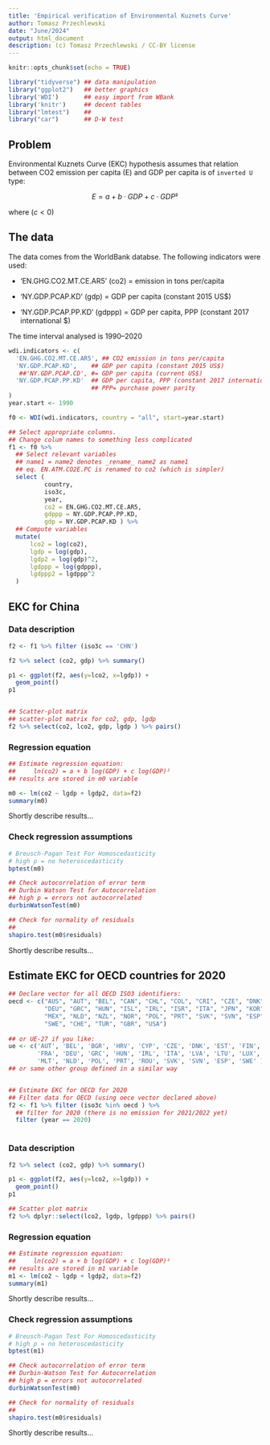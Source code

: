 ```yaml
---
title: 'Empirical verification of Environmental Kuznets Curve'
author: Tomasz Przechlewski
date: "June/2024"
output: html_document
description: (c) Tomasz Przechlewski / CC-BY license
---
```


```r
knitr::opts_chunk$set(echo = TRUE)

library("tidyverse") ## data manipulation 
library("ggplot2")   ## better graphics
library('WDI')       ## easy import from WBank
library('knitr')     ## decent tables
library("lmtest")    ##
library("car")       ## D-W test

```

## Problem

Environmental Kuznets Curve (EKC) hypothesis assumes
that relation between CO2 emission per capita (E)
and GDP per capita is of `inverted U` type:

$$E = a + b·GDP + c·GDP²$$

where  ($c <0$)

## The data

The data comes from the WorldBank databse. The following indicators were used:

*  'EN.GHG.CO2.MT.CE.AR5' (co2) = emission in tons per/capita

*  'NY.GDP.PCAP.KD' (gdp) = GDP per capita (constant 2015 US$)
 
*  'NY.GDP.PCAP.PP.KD' (gdppp)  = GDP per capita,
   PPP (constant 2017 international $)

The time interval analysed is 1990--2020

```r
wdi.indicators <- c(
  'EN.GHG.CO2.MT.CE.AR5', ## CO2 emission in tons per/capita
  'NY.GDP.PCAP.KD',    ## GDP per capita (constant 2015 US$)
   ##'NY.GDP.PCAP.CD', #= GDP per capita (current US$) 
  'NY.GDP.PCAP.PP.KD'  ## GDP per capita, PPP (constant 2017 international $)
                       ## PPP= purchase power parity
)
year.start <- 1990

f0 <- WDI(wdi.indicators, country = "all", start=year.start)

## Select appropriate columns.
## Change colum names to something less complicated
f1 <- f0 %>% 
  ## Select relevant variables
  ## name1 = name2 denotes _rename_ name2 as name1
  ## eq. EN.ATM.CO2E.PC is renamed to co2 (which is simpler)
  select (
          country, 
          iso3c, 
          year, 
          co2 = EN.GHG.CO2.MT.CE.AR5, 
          gdppp = NY.GDP.PCAP.PP.KD, 
          gdp = NY.GDP.PCAP.KD ) %>%
  ## Compute variables
  mutate(
      lco2 = log(co2),
      lgdp = log(gdp),
      lgdp2 = log(gdp)^2,
      lgdppp = log(gdppp),
      lgdppp2 = lgdppp^2 
  )
```

## EKC for China


### Data description

```r
f2 <- f1 %>% filter (iso3c == 'CHN')

f2 %>% select (co2, gdp) %>% summary()

p1 <- ggplot(f2, aes(y=lco2, x=lgdp)) +
  geom_point()
p1


## Scatter-plot matrix
## scatter-plot matrix for co2, gdp, lgdp
f2 %>% select(co2, lco2, gdp, lgdp ) %>% pairs()
```

### Regression equation

```r
## Estimate regression equation:
##     ln(co2) = a + b log(GDP) + c log(GDP)²
## results are stored in m0 variable

m0 <- lm(co2 ~ lgdp + lgdp2, data=f2)
summary(m0)
```

Shortly describe results...

### Check regression assumptions

```r
# Breusch-Pagan Test For Homoscedasticity
# high p = no heteroscedasticity
bptest(m0)

## Check autocorrelation of error term
## Durbin Watson Test for Autocorrelation
## high p = errors not autocorrelated
durbinWatsonTest(m0)

## Check for normality of residuals
## 
shapiro.test(m0$residuals)

```

Shortly describe results...


## Estimate EKC for OECD countries for 2020

```r
## Declare vector for all OECD ISO3 identifiers:
oecd <- c("AUS", "AUT", "BEL", "CAN", "CHL", "COL", "CRI", "CZE", "DNK", "EST", "FIN", "FRA",
          "DEU", "GRC", "HUN", "ISL", "IRL", "ISR", "ITA", "JPN", "KOR", "LVA", "LTU", "LUX",
          "MEX", "NLD", "NZL", "NOR", "POL", "PRT", "SVK", "SVN", "ESP",
          "SWE", "CHE", "TUR", "GBR", "USA")
	  
## or UE-27 if you like:
ue <- c('AUT', 'BEL', 'BGR', 'HRV', 'CYP', 'CZE', 'DNK', 'EST', 'FIN',
        'FRA', 'DEU', 'GRC', 'HUN', 'IRL', 'ITA', 'LVA', 'LTU', 'LUX',
        'MLT', 'NLD', 'POL', 'PRT', 'ROU', 'SVK', 'SVN', 'ESP', 'SWE' )
## or same other group defined in a similar way


## Estimate EKC for OECD for 2020
## Filter data for OECD (using oece vector declared above)
f2 <- f1 %>% filter (iso3c %in% oecd ) %>%
  ## filter for 2020 (there is no emission for 2021/2022 yet)
  filter (year == 2020) 
  

```

### Data description

```r
f2 %>% select (co2, gdp) %>% summary()

p1 <- ggplot(f2, aes(y=lco2, x=lgdp)) +
  geom_point()
p1

## Scatter plot matrix
f2 %>% dplyr::select(lco2, lgdp, lgdppp) %>% pairs()
```

### Regression equation

```r

## Estimate regression equation:
##     ln(co2) = a + b log(GDP) + c log(GDP)²
## results are stored in m1 variable
m1 <- lm(co2 ~ lgdp + lgdp2, data=f2)
summary(m1)
```

Shortly describe results...

### Check regression assumptions

```r
# Breusch-Pagan Test For Homoscedasticity
# high p = no heteroscedasticity
bptest(m1)

## Check autocorrelation of error term
## Durbin-Watson Test for Autocorrelation
## high p = errors not autocorrelated
durbinWatsonTest(m0)

## Check for normality of residuals
## 
shapiro.test(m0$residuals)
```

Shortly describe results...
